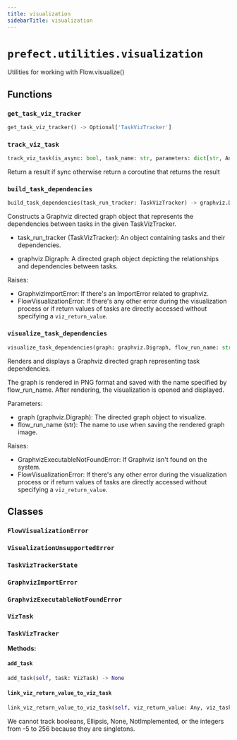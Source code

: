 ```yaml
---
title: visualization
sidebarTitle: visualization
---
```


# `prefect.utilities.visualization`



Utilities for working with Flow.visualize()


## Functions

### `get_task_viz_tracker` <sup><a href="https://github.com/PrefectHQ/prefect/blob/main/src/prefect/utilities/visualization.py#L35" target="_blank"><Icon icon="github" style="width: 14px; height: 14px;" /></a></sup>

```python
get_task_viz_tracker() -> Optional['TaskVizTracker']
```

### `track_viz_task` <sup><a href="https://github.com/PrefectHQ/prefect/blob/main/src/prefect/utilities/visualization.py#L57" target="_blank"><Icon icon="github" style="width: 14px; height: 14px;" /></a></sup>

```python
track_viz_task(is_async: bool, task_name: str, parameters: dict[str, Any], viz_return_value: Optional[Any] = None) -> Union[Coroutine[Any, Any, Any], Any]
```


Return a result if sync otherwise return a coroutine that returns the result


### `build_task_dependencies` <sup><a href="https://github.com/PrefectHQ/prefect/blob/main/src/prefect/utilities/visualization.py#L152" target="_blank"><Icon icon="github" style="width: 14px; height: 14px;" /></a></sup>

```python
build_task_dependencies(task_run_tracker: TaskVizTracker) -> graphviz.Digraph
```


Constructs a Graphviz directed graph object that represents the dependencies
between tasks in the given TaskVizTracker.

- task_run_tracker (TaskVizTracker): An object containing tasks and their
  dependencies.

- graphviz.Digraph: A directed graph object depicting the relationships and
  dependencies between tasks.

Raises:
- GraphvizImportError: If there's an ImportError related to graphviz.
- FlowVisualizationError: If there's any other error during the visualization
  process or if return values of tasks are directly accessed without
  specifying a `viz_return_value`.


### `visualize_task_dependencies` <sup><a href="https://github.com/PrefectHQ/prefect/blob/main/src/prefect/utilities/visualization.py#L189" target="_blank"><Icon icon="github" style="width: 14px; height: 14px;" /></a></sup>

```python
visualize_task_dependencies(graph: graphviz.Digraph, flow_run_name: str) -> None
```


Renders and displays a Graphviz directed graph representing task dependencies.

The graph is rendered in PNG format and saved with the name specified by
flow_run_name. After rendering, the visualization is opened and displayed.

Parameters:
- graph (graphviz.Digraph): The directed graph object to visualize.
- flow_run_name (str): The name to use when saving the rendered graph image.

Raises:
- GraphvizExecutableNotFoundError: If Graphviz isn't found on the system.
- FlowVisualizationError: If there's any other error during the visualization
  process or if return values of tasks are directly accessed without
  specifying a `viz_return_value`.


## Classes

### `FlowVisualizationError` <sup><a href="https://github.com/PrefectHQ/prefect/blob/main/src/prefect/utilities/visualization.py#L15" target="_blank"><Icon icon="github" style="width: 14px; height: 14px;" /></a></sup>

### `VisualizationUnsupportedError` <sup><a href="https://github.com/PrefectHQ/prefect/blob/main/src/prefect/utilities/visualization.py#L19" target="_blank"><Icon icon="github" style="width: 14px; height: 14px;" /></a></sup>

### `TaskVizTrackerState` <sup><a href="https://github.com/PrefectHQ/prefect/blob/main/src/prefect/utilities/visualization.py#L23" target="_blank"><Icon icon="github" style="width: 14px; height: 14px;" /></a></sup>

### `GraphvizImportError` <sup><a href="https://github.com/PrefectHQ/prefect/blob/main/src/prefect/utilities/visualization.py#L27" target="_blank"><Icon icon="github" style="width: 14px; height: 14px;" /></a></sup>

### `GraphvizExecutableNotFoundError` <sup><a href="https://github.com/PrefectHQ/prefect/blob/main/src/prefect/utilities/visualization.py#L31" target="_blank"><Icon icon="github" style="width: 14px; height: 14px;" /></a></sup>

### `VizTask` <sup><a href="https://github.com/PrefectHQ/prefect/blob/main/src/prefect/utilities/visualization.py#L104" target="_blank"><Icon icon="github" style="width: 14px; height: 14px;" /></a></sup>

### `TaskVizTracker` <sup><a href="https://github.com/PrefectHQ/prefect/blob/main/src/prefect/utilities/visualization.py#L114" target="_blank"><Icon icon="github" style="width: 14px; height: 14px;" /></a></sup>

**Methods:**

#### `add_task` <sup><a href="https://github.com/PrefectHQ/prefect/blob/main/src/prefect/utilities/visualization.py#L120" target="_blank"><Icon icon="github" style="width: 14px; height: 14px;" /></a></sup>

```python
add_task(self, task: VizTask) -> None
```

#### `link_viz_return_value_to_viz_task` <sup><a href="https://github.com/PrefectHQ/prefect/blob/main/src/prefect/utilities/visualization.py#L136" target="_blank"><Icon icon="github" style="width: 14px; height: 14px;" /></a></sup>

```python
link_viz_return_value_to_viz_task(self, viz_return_value: Any, viz_task: VizTask) -> None
```

We cannot track booleans, Ellipsis, None, NotImplemented, or the integers from -5 to 256
because they are singletons.

